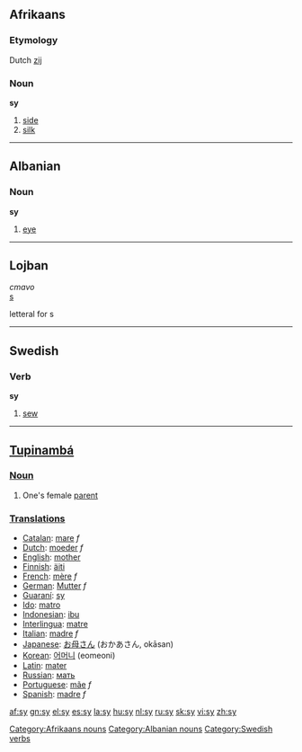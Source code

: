 ==Afrikaans==
===Etymology===
Dutch [[zij]]
===Noun===
'''sy'''

# [[side]]
# [[silk]]

[[Category:Afrikaans nouns]]

----

==Albanian==
===Noun===
'''sy'''

# [[eye]]

[[Category:Albanian nouns]]

----

==Lojban==
''cmavo''<br>
[[s]]

letteral for s

----

==Swedish==
===Verb===
'''sy''' {{sv-verb|sy|syr|sydde|sytt|sy|syende|-}}

# [[sew]]

[[Category:Swedish verbs]]
----

==[[Tupinambá]]==

===[[Noun]]===
#One's female [[parent]]

===[[Translation]]s===
*[[Catalan]]: [[mare]] ''f''
*[[Dutch]]: [[moeder]] ''f''
*[[English]]: [[mother]]
*[[Finnish]]: [[äiti]]
*[[French]]: [[mère]] ''f''
*[[German]]: [[Mutter]] ''f''
*[[Guaraní]]: [[sy]]
*[[Ido]]: [[matro]]
*[[Indonesian]]: [[ibu]]
*[[Interlingua]]: [[matre]]
*[[Italian]]: [[madre]] ''f''
*[[Japanese]]: [[お母さん]] (おかあさん, okāsan)
*[[Korean]]: [[어머니]] (eomeoni)
*[[Latin]]: [[mater]]
*[[Russian]]: [[мать]]
*[[Portuguese]]: [[mãe]] ''f''
*[[Spanish]]: [[madre]] ''f''

[[af:sy]]
[[gn:sy]]
[[el:sy]]
[[es:sy]]
[[la:sy]]
[[hu:sy]]
[[nl:sy]]
[[ru:sy]]
[[sk:sy]]
[[vi:sy]]
[[zh:sy]]
